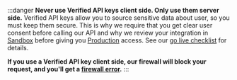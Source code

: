 :::danger
**Never use Verified API keys client side. Only use them server side.** Verified API keys allow you to source sensitive data about user, so you must keep them secure. This is why we require that you get clear user consent before calling our API and why we review your integration in [Sandbox](./environments#sandbox) before giving you [Production](./environments#production) access. See our [go live checklist](/integration-guide#go-live) for details.

**If you use a Verified API key client side, our firewall will block your request, and you'll get a [firewall error](./errors#api-key-used-client-side).**
:::